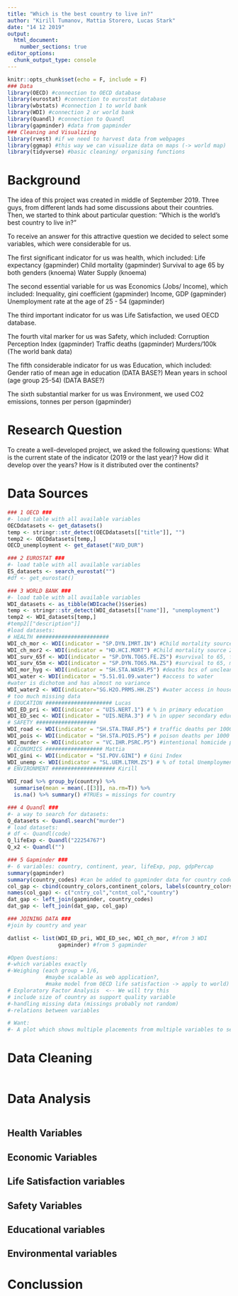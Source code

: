 ```yaml
---
title: "Which is the best country to live in?"
author: "Kirill Tumanov, Mattia Storero, Lucas Stark"
date: "14 12 2019"
output: 
  html_document:
    number_sections: true
editor_options: 
  chunk_output_type: console
---
```


```r
knitr::opts_chunk$set(echo = F, include = F)
### Data 
library(OECD) #connection to OECD database
library(eurostat) #connection to eurostat database
library(wbstats) #connection 1 to world bank
library(WDI) #connection 2 or world bank
library(Quandl) #connection to Quandl
library(gapminder) #data from gapminder
### Cleaning and Visualizing
library(rvest) #if we need to harvest data from webpages
library(ggmap) #this way we can visualize data on maps (-> world map)
library(tidyverse) #basic cleaning/ organising functions
```

# Background
The idea of this project was created in middle of September 2019.
Three guys, from different lands had some discussions about their countries.
Then, we started to think about particular question:
"Which is the world's best country to live in?"

To receive an answer for this attractive question we decided to select some 
variables, which were considerable for us.

The first significant indicator for us was health, which included: 
Life expectancy (gapminder)
Child mortality (gapminder)
Survival to age 65 by both genders (knoema)
Water Supply (knoema)

The second essential variable for us was Economics (Jobs/ Income), which included:
Inequality, gini coefficient (gapminder)
Income, GDP (gapminder)
Unemployment rate at the age of 25 - 54 (gapminder)

The third important indicator for us was Life Satisfaction, we used OECD database.

The fourth vital marker for us was Safety, which included:
Corruption Perception Index (gapminder)
Traffic deaths (gapminder)
Murders/100k (The world bank data)

The fifth considerable indicator for us was Education, which included:
Gender ratio of mean age in education (DATA BASE?)
Mean years in school (age group 25-54) (DATA BASE?)

The sixth substantial marker for us was Environment, we used CO2 emissions, tonnes per person (gapminder)

# Research Question
To create a well-developed project, we asked the following questions:
What is the current state of the indicator (2019 or the last year)?
How did it develop over the years?
How is it distributed over the continents?

# Data Sources
```r
### 1 OECD ###
#- load table with all available variables
OECDdatasets <- get_datasets()
temp <- stringr::str_detect(OECDdatasets[["title"]], "")
temp2 <- OECDdatasets[temp,]
OECD_unemployment <- get_dataset("AVD_DUR")

### 2 EUROSTAT ###
#- load table with all available variables
ES_datasets <- search_eurostat("")
#df <- get_eurostat()

### 3 WORLD BANK ###
#- load table with all available variables
WDI_datasets <- as_tibble(WDIcache()$series)
temp <- stringr::str_detect(WDI_datasets[["name"]], "unemployment")
temp2 <- WDI_datasets[temp,]
#temp2[["description"]]
#load datasets:
# HEALTH #######################
WDI_ch_mor <- WDI(indicator = "SP.DYN.IMRT.IN") #Child mortality source 1
WDI_ch_mor2 <- WDI(indicator = "HD.HCI.MORT") #Child mortality source 2
WDI_surv_65f <- WDI(indicator = "SP.DYN.TO65.FE.ZS") #survival to 65, female
WDI_surv_65m <- WDI(indicator = "SP.DYN.TO65.MA.ZS") #survival to 65, male
WDI_mor_hyg <- WDI(indicator = "SH.STA.WASH.P5") #deaths bcs of unclean water & bad hygience
WDI_water <- WDI(indicator = "5.51.01.09.water") #access to water
#water is dichotom and has almost no variance
WDI_water2 <- WDI(indicator="SG.H2O.PRMS.HH.ZS") #water access in households
# too much missing data
# EDUCATION ##################### Lucas
WDI_ED_pri <- WDI(indicator = "UIS.NERT.1") # % in primary education
WDI_ED_sec <- WDI(indicator = "UIS.NERA.3") # % in upper secondary education
# SAFETY ###################
WDI_road <- WDI(indicator = "SH.STA.TRAF.P5") # traffic deaths per 1000
WDI_pois <- WDI(indicator = "SH.STA.POIS.P5") # poison deaths per 1000
WDI_murder <- WDI(indicator = "VC.IHR.PSRC.P5") #intentional homicide per 100,000
# ECONOMICS ################## Mattia
WDI_gini <- WDI(indicator = "SI.POV.GINI") # Gini Index
WDI_unemp <- WDI(indicator = "SL.UEM.LTRM.ZS") # % of total Unemployment
# ENVIRONMENT #################### Kirill

WDI_road %>% group_by(country) %>% 
  summarise(mean = mean(.[[3]], na.rm=T)) %>%
  is.na() %>% summary() #TRUEs = missings for country

### 4 Quandl ###
#- a way to search for datasets:
Q_datasets <- Quandl.search("murder")
# load datasets:
# df <- Quandl(code)
Q_lifeExp <- Quandl("22254767")
Q_x2 <- Quandl("")

### 5 Gapminder ###
#- 6 variables: country, continent, year, lifeExp, pop, gdpPercap
summary(gapminder)
summary(country_codes) #can be added to gapminder data for country codes
col_gap <- cbind(country_colors,continent_colors, labels(country_colors)) %>% as.tibble()
names(col_gap) <- c("cntry_col","cntnt_col","country")
dat_gap <- left_join(gapminder, country_codes)
dat_gap <- left_join(dat_gap, col_gap)

### JOINING DATA ###
#join by country and year

datlist <- list(WDI_ED_pri, WDI_ED_sec, WDI_ch_mor, #from 3 WDI
                gapminder) #from 5 gapminder

#Open Questions:
#-which variables exactly
#-Weighing (each group = 1/6, 
            #maybe scalable as web application?,
            #make model from OECD life satisfaction -> apply to world)
# Exploratory Factor Analysis  <-- We will try this
# include size of country as support quality variable
#-handling missing data (missings probably not random)
#-relations between variables

# Want:
#- A plot which shows multiple placements from multiple variables to see which countries show always better values and which never do. (+ To see variance) => z-standardize and compare

```




# Data Cleaning
```r

```

# Data Analysis
```r

```

## Health Variables

## Economic Variables

## Life Satisfaction variables

## Safety Variables

## Educational variables

## Environmental variables

# Conclussion


